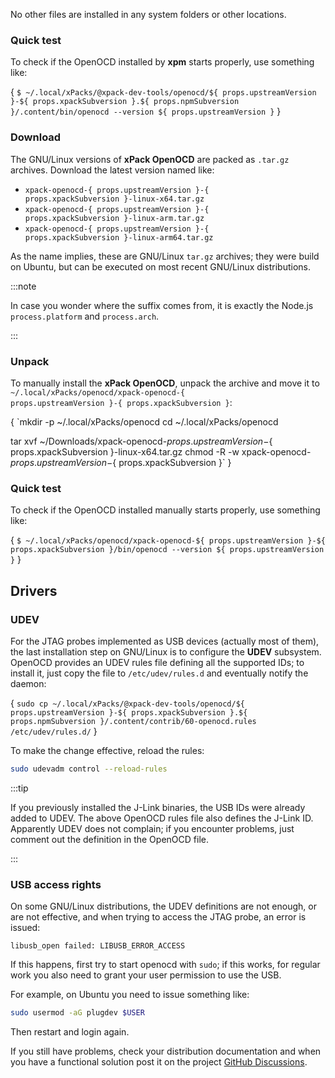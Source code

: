 

<InstallEasy/>

<InstallLinuxTree upstreamVersion={props.upstreamVersion} xpackSubversion={props.xpackSubversion} npmSubversion={props.npmSubversion}/>

No other files are installed in any system folders or other locations.

<UninstallEasy/>

### Quick test

To check if the OpenOCD installed by **xpm** starts properly, use something like:

<CodeBlock language="console"> {
`$ ~/.local/xPacks/@xpack-dev-tools/openocd/${ props.upstreamVersion }-${ props.xpackSubversion }.${ props.npmSubversion }/.content/bin/openocd --version
${ props.upstreamVersion }`
}</CodeBlock>

<InstallManual/>

### Download

The GNU/Linux versions of **xPack OpenOCD**
are packed as `.tar.gz` archives.
Download the latest version named like:

* <code>xpack-openocd-{ props.upstreamVersion }-{ props.xpackSubversion }-linux-x64.tar.gz</code>
* <code>xpack-openocd-{ props.upstreamVersion }-{ props.xpackSubversion }-linux-arm.tar.gz</code>
* <code>xpack-openocd-{ props.upstreamVersion }-{ props.xpackSubversion }-linux-arm64.tar.gz</code>

As the name implies, these are GNU/Linux `tar.gz` archives; they were build on
Ubuntu, but can be executed on most recent GNU/Linux distributions.

:::note

In case you wonder where the suffix comes
from, it is exactly the Node.js `process.platform` and `process.arch`.

:::

### Unpack

To manually install the <b>xPack OpenOCD</b>,
unpack the archive and move it
to <code>~/.local/xPacks/openocd/xpack-openocd-{ props.upstreamVersion }-{ props.xpackSubversion }</code>:

<CodeBlock language="console"> {
`mkdir -p ~/.local/xPacks/openocd
cd ~/.local/xPacks/openocd

tar xvf ~/Downloads/xpack-openocd-${ props.upstreamVersion }-${ props.xpackSubversion }-linux-x64.tar.gz
chmod -R -w xpack-openocd-${ props.upstreamVersion }-${ props.xpackSubversion }`
}</CodeBlock>

<InstallManualInfo/>

### Quick test

To check if the OpenOCD installed manually starts properly, use something like:

<CodeBlock language="console"> {
`$ ~/.local/xPacks/openocd/xpack-openocd-${ props.upstreamVersion }-${ props.xpackSubversion }/bin/openocd --version
${ props.upstreamVersion }`
}</CodeBlock>

## Drivers

### UDEV

For the JTAG probes implemented as USB devices (actually most of them),
the last installation step on GNU/Linux is to configure the **UDEV**
subsystem. OpenOCD provides an UDEV rules file defining all the
supported IDs; to install it, just copy the file to `/etc/udev/rules.d`
and eventually notify the daemon:

<CodeBlock language="sh"> {
`sudo cp ~/.local/xPacks/@xpack-dev-tools/openocd/${ props.upstreamVersion }-${ props.xpackSubversion }.${ props.npmSubversion }/.content/contrib/60-openocd.rules /etc/udev/rules.d/`
}</CodeBlock>

To make the change effective, reload the rules:

```sh
sudo udevadm control --reload-rules
```

:::tip

If you previously installed the
J-Link binaries, the USB IDs were
already added to UDEV. The above OpenOCD rules file also defines the
J-Link ID. Apparently UDEV does not complain; if you encounter
problems, just comment out the definition in the OpenOCD file.

:::

### USB access rights

On some GNU/Linux distributions, the UDEV definitions are not enough,
or are not effective, and when trying to access the JTAG probe,
an error is issued:

```console
libusb_open failed: LIBUSB_ERROR_ACCESS
```

If this happens, first try to start openocd with `sudo`; if this works,
for regular work you also need to grant your user permission to use the USB.

For example, on Ubuntu you need to issue something like:

```sh
sudo usermod -aG plugdev $USER
```

Then restart and login again.

If you still have problems, check your distribution documentation and
when you have a functional solution post it on the project
[GitHub Discussions](https://github.com/xpack-dev-tools/openocd-xpack/discussions/).
